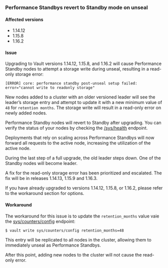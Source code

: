 ### Performance Standbys revert to Standby mode on unseal

#### Affected versions

- 1.14.12
- 1.15.8
- 1.16.2

#### Issue

Upgrading to Vault versions 1.14.12, 1.15.8, and 1.16.2 will cause Performance
Standby nodes to attempt a storage write during unseal, resulting in a read-only
storage error:

```
[ERROR] core: performance standby post-unseal setup failed: error="cannot write to readonly storage"
```

New nodes added to a cluster with an older versioned leader will see the
leader’s storage entry and attempt to update it with a new minimum value of `48`
for `retention months`. The storage write will result in a read-only error on
newly added nodes.

Performance Standby nodes will revert to Standby after upgrading. You can verify
the status of your nodes by checking the
[/sys/health](/vault/api-docs/system/health) endpoint.

Deployments that rely on scaling across Performance Standbys will now forward
all requests to the active node, increasing the utilization of the active node.

<Note title="Post-upgrade cluster membership">
During the last step of a full upgrade, the old leader steps down. One of the
Standby nodes will become leader.
</Note>

A fix for the read-only storage error has been prioritized and escalated. The
fix will be in releases 1.14.13, 1.15.9 and 1.16.3.

<Warning title="Important">
If you have already upgraded to versions 1.14.12, 1.15.8, or 1.16.2, please
refer to the workaround section for options.
</Warning>

#### Workaround

The workaround for this issue is to update the `retention_months` value vaie the
[sys/counters/config](/vault/api-docs/sys/counters/config) endpoint:

```
$ vault write sys/counters/config retention_months=48
```

This entry will be replicated to all nodes in the cluster, allowing them to
immediately unseal as Performance Standbys.

After this point, adding new nodes to the cluster will not cause the read-only
error.

